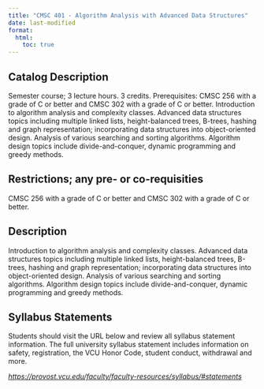 ```yaml
---
title: "CMSC 401 - Algorithm Analysis with Advanced Data Structures"
date: last-modified
format:
  html:
    toc: true
---
```


## Catalog Description

Semester course; 3 lecture hours. 3 credits. Prerequisites: CMSC 256 with a grade of C or better and CMSC 302 with a grade of C or better. Introduction to algorithm analysis and complexity classes. Advanced data structures topics including multiple linked lists, height-balanced trees, B-trees, hashing and graph representation; incorporating data structures into object-oriented design. Analysis of various searching and sorting algorithms. Algorithm design topics include divide-and-conquer, dynamic programming and greedy methods.


## Restrictions; any pre- or co-requisities
 
CMSC 256 with a grade of C or better and CMSC 302 with a grade of C or better.

## Description

Introduction to algorithm analysis and complexity classes. Advanced data structures topics including multiple linked lists, height-balanced trees, B-trees, hashing and graph representation; incorporating data structures into object-oriented design. Analysis of various searching and sorting algorithms. Algorithm design topics include divide-and-conquer, dynamic programming and greedy methods.

## Syllabus Statements

Students should visit the URL below and review all syllabus statement information. The full university syllabus statement includes information on safety, registration, the VCU Honor Code, student conduct, withdrawal and more.

*<https://provost.vcu.edu/faculty/faculty-resources/syllabus/#statements>*


